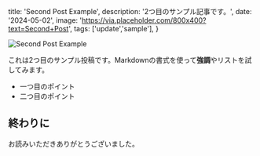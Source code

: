   title: 'Second Post Example',
  description: '2つ目のサンプル記事です。',
  date: '2024-05-02',
  image: 'https://via.placeholder.com/800x400?text=Second+Post',
  tags: ['update','sample'],
}

![Second Post Example](https://via.placeholder.com/800x400?text=Second+Post)

これは2つ目のサンプル投稿です。Markdownの書式を使って**強調**やリストを試してみます。

- 一つ目のポイント
- 二つ目のポイント

## 終わりに

お読みいただきありがとうございました。
